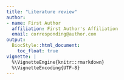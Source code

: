 ```yaml
---
title: "Literature review"
author:
- name: First Author
  affiliation: First Author's Affiliation
  email: corresponding@author.com
output:
  BiocStyle::html_document:
    toc_float: true
vignette: |
  %\VignetteEngine{knitr::rmarkdown}
  %\VignetteEncoding{UTF-8}
---
```


